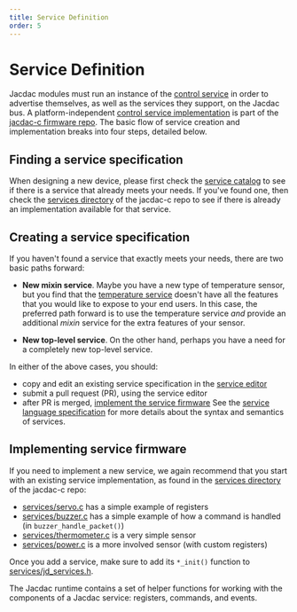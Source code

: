 ```yaml
---
title: Service Definition
order: 5
---
```


# Service Definition

Jacdac modules must run an instance of the [control service](/services/control) in order to
advertise themselves, as well as the services they support, on the Jacdac bus. A platform-independent
[control service implementation](https://github.com/microsoft/jacdac-c/blob/main/source/jd_control.c) 
is part of the [jacdac-c firmware repo](https://github.com/microsoft/jacdac-c). The basic flow of service 
creation and implementation breaks into four steps, detailed below.

## Finding a service specification

When designing a new device, please first check the [service catalog](/services) to see if there is
a service that already meets your needs.  If you've found one, then check the
[services directory](https://github.com/microsoft/jacdac-c/tree/main/services) of the jacdac-c repo to see
if there is already an implementation available for that service. 

## Creating a service specification

If you haven't found a service that exactly meets your needs, there are two basic 
paths forward: 

* **New mixin service**. Maybe you have a new type of temperature sensor, but you find that
the [temperature service](/services/temperature/) doesn't have all the features
that you would like to expose to your end users. In this case, the preferred path forward is 
to use the temperature service *and* provide an additional *mixin* service for the extra
features of your sensor.

* **New top-level service**. On the other hand, perhaps you have a need for a completely
new top-level service. 

In either of the above cases, you should:
- copy and edit an existing service specification in the [service editor](/tools/service-editor/) 
- submit a pull request (PR), using the service editor
- after PR is merged, [implement the service firmware](#implementing-service-firmware)
See the [service language specification](/reference/service-specification/) 
for more details about the syntax and semantics of services. 

## Implementing service firmware

If you need to implement a new service, we again recommend that you start with an existing service
implementation, as found in the [services directory](https://github.com/microsoft/jacdac-c/tree/main/services)
of the jacdac-c repo:
* [services/servo.c](https://github.com/microsoft/jacdac-c/tree/main/services/servo.c) has a simple example of registers
* [services/buzzer.c](https://github.com/microsoft/jacdac-c/tree/main/services/buzzer.c) has a simple example of how a command is handled (in `buzzer_handle_packet()`)
* [services/thermometer.c](https://github.com/microsoft/jacdac-c/tree/main/services/thermometer.c) is a very simple sensor
* [services/power.c](https://github.com/microsoft/jacdac-c/tree/main/services/power.c) is a more involved sensor (with custom registers)

Once you add a service, make sure to add its `*_init()` function to 
[services/jd_services.h](https://github.com/microsoft/jacdac-c/tree/main/services/jd_services.h).

The Jacdac runtime contains a set of helper functions for working with the
components of a Jacdac service: registers, commands, and events.



